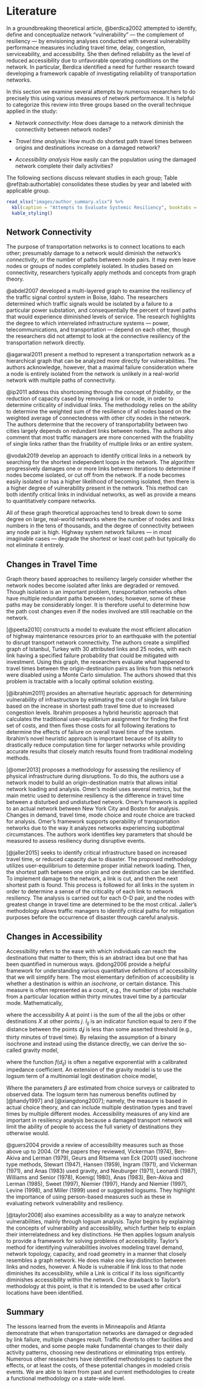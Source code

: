# Literature {#litreview}

In a groundbreaking theoretical article, @berdica2002 attempted to identify,
define and conceptualize network "vulnerability" --- the complement of 
resiliency --- by envisioning analyses conducted with
several vulnerability performance measures including travel time, delay,
congestion, serviceability, and accessibility. She then defined reliability as
the level of reduced accessibility due to unfavorable operating conditions on
the network. In particular, Berdica identified a need for further research
toward developing a framework capable of investigating reliability of
transportation networks. 

In this section we examine several attempts by numerous researchers to do
precisely this using various measures of network performance. It is helpful to
categorize this review into three groups based on the overall technique applied 
in the study:

-	*Network connectivity*: How does damage to a network diminish the connectivity 
between network nodes?

-	*Travel time analysis*: How much do shortest path travel times between origins 
and destinations increase on a damaged network?

-	*Accessibility analysis* How easily can the population using the damaged
network complete their daily activities?

The following sections discuss relevant studies in each group; Table
\@ref(tab:authortable) consolidates these studies by year and labeled with
applicable group.

```r
read_xlsx("images/author_summary.xlsx") %>%
  kbl(caption = "Attempts to Evaluate Systemic Resiliency", booktabs = TRUE) %>%
  kable_styling()
```

## Network Connectivity
The purpose of transportation networks is to connect locations to each other; 
presumably damage to a network would diminish the network's *connectivity*, or 
the number of paths between node pairs. It may even leave nodes or groups of nodes
completely isolated. In studies based on connectivity, researchers typically apply
methods and concepts from graph theory.

@abdel2007 developed a multi-layered graph to examine the resiliency of the traffic
signal control system in Boise, Idaho. The researchers determined which 
traffic signals would be isolated by a failure to a particular power substation,
and consequentially the percent of travel paths that would experience diminished 
levels of service. The research highlights the degree to which interrelated
infrastructure systems --- power, telecommunications, and transportation ---
depend on each other, though the researchers did not attempt to look at the
connective resiliency of the transportation network directly.

@agarwal2011 present a method to represent a transportation network as a 
hierarchical graph that can be analyzed more directly for vulnerabilities. The
authors acknowledge, however, that a maximal failure consideration where a node
is entirely isolated from the network is unlikely in a real-world network with 
multiple paths of connectivity.

@ip2011 address this shortcoming through the concept of *friability*, or
the reduction of capacity cased by removing a link or node, in order to
determine criticality of individual links. The methodology relies on the ability
to determine the weighted sum of the resilience of all nodes based on the
weighted average of connectedness with other city nodes in the network. The
authors determine that the recovery of transportability between two cities
largely depends on redundant links between nodes. The authors also comment that
most traffic managers are more concerned with the friability of single links
rather than the friability of multiple links or an entire system.

@vodak2019 develop an approach to identify
critical links in a network by searching for the shortest independent
loops in the network. The algorithm progressively damages one or more links
between iterations to determine if nodes become isolated, or cut off from the
network. If a node becomes easily isolated or has a higher likelihood of
becoming isolated, then there is a higher degree of vulnerability present in the
network. This method can both identify critical links in individual networks, as
well as provide a means to quantitatively compare networks.

All of these graph theoretical approaches tend to break down to some degree on
large, real-world networks where the number of nodes and links numbers in the tens
of thousands, and the degree of connectivity between any node pair is high. 
Highway system network failures --- in most imaginable cases --- degrade the
shortest or least cost path but typically do not eliminate it entirely.

## Changes in Travel Time
Graph theory based approaches to resiliency largely consider whether the network
nodes become isolated after links are degraded or removed. Though isolation is
an important problem, transportation networks often have multiple redundant
paths between nodes; however, some of these paths may be considerably longer. It
is therefore useful to determine how the path cost changes even if the nodes
involved are still reachable on the network.

[@peeta2010] constructs a model to evaluate the most efficient allocation of
highway maintenance resources prior to an earthquake with the potential to
disrupt transport network connectivity. The authors create a simplified graph of
Istanbul, Turkey with 30 attributed links and 25 nodes, with each link having a
specified failure probability that could be mitigated with investment. Using
this graph, the researchers evaluate what happened to travel times between the
origin-destination pairs as links from this network were disabled using a Monte
Carlo simulation. The authors showed that this problem is tractable with a
locally optimal solution existing.

[@ibrahim2011] provides an alternative heuristic approach for determining
vulnerability of infrastructure by estimating the cost of single link failure
based on the increase in shortest path travel time due to increased congestion
levels. Ibrahim proposes a hybrid heuristic approach that calculates the
traditional user-equilibrium assignment for finding the first set of costs, and
then fixes those costs for all following iterations to determine the effects of
failure on overall travel time of the system. Ibrahim’s novel heuristic approach
is important because of its ability to drastically reduce computation time for
larger networks while providing accurate results that closely match results
found from traditional modeling methods.

[@omer2013] proposes a methodology for assessing the resiliency of physical
infrastructure during disruptions. To do this, the authors use a network model
to build an origin-destination matrix that allows initial network loading and
analysis. Omer’s model uses several metrics, but the main metric used to
determine resiliency is the difference in travel time between a disturbed and
undisturbed network. Omer’s framework is applied to an actual network between
New York City and Boston for analysis. Changes in demand, travel time, mode
choice and route choice are tracked for analysis. Omer’s framework supports
operability of transportation networks due to the way it analyzes networks
experiencing suboptimal circumstances. The authors work identifies key
parameters that should be measured to assess resiliency during disruptive
events.

[@jaller2015] seeks to identify critical infrastructure based on increased
travel time, or reduced capacity due to disaster. The proposed methodology
utilizes user-equilibrium to determine proper initial network loading. Then, the
shortest path between one origin and one destination can be identified. To
implement damage to the network, a link is cut, and then the next shortest path
is found. This process is followed for all links in the system in order to
determine a sense of the criticality of each link to network resiliency. The
analysis is carried out for each O-D pair, and the nodes with greatest change in
travel time are determined to be the most critical. Jaller’s methodology allows
traffic managers to identify critical paths for mitigation purposes before the
occurrence of disaster through careful analysis.

## Changes in Accessibility
Accessibility refers to the ease with which individuals can reach the
destinations that matter to them; this is an abstract idea but one that has been
quantified in numerous ways. @dong2006 provide a helpful framework for
understanding various quantitative definitions of accessibility that we will
simplify here. The most elementary definition of accessibility is whether a
destination is within an *isochrone*, or certain distance. This measure is often
represented as a count, e.g., the number of jobs reachable from a particular
location within thirty minutes travel time by a particular mode. Mathematically,

\begin{equation}
A_i = \sum_{j} X_j I_{ij};  I_{ij} = \begin{cases}  1 \text{ if } d_{ij} \leq D\\ 
0 \text{ if } d_{ij} > D \end{cases}
  (\#eq:isochrone)
\end{equation}


where the accessibility A at point i is the sum of the all the jobs or other
destinations $X$ at other points $j$. $I_{ij}$ is an indicator function equal to
zero if the distance between the points $d{_ij}$ is less than some asserted
threshold (e.g., thirty minutes of travel time). By relaxing the assumption of a
binary isochrone and instead using the distance directly, we can derive the
so-called gravity model,

\begin{equation}
A_i = \sum_{j} X_j f(d_{ij})
  (\#eq:gravity)
\end{equation}

where the function $f(d_{ij})$ is often a negative exponential with a calibrated
impedance coefficient. An extension of the gravity model is to use the logsum
term of a multinomial logit destination choice model,

\begin{equation}
A_i = ln\sum_{j} \beta_d(d_{ij}) + X_j\beta
  (\#eq:logsum)
\end{equation}

Where the parameters $\beta$ are estimated from choice surveys or calibrated to
observed data. The logsum term has numerous benefits outlined by [@handy1997]
and [@xiangdong2007]; namely, the measure is based in actual choice theory, and
can include multiple destination types and travel times by multiple different
modes. Accessibility measures of any kind are important in resiliency analysis
because a damaged transport network will limit the ability of people to access
the full variety of destinations they otherwise would.

@guers2004 provide a review of accessibility measures such as
those above up to 2004. Of the papers they reviewed, Vickerman (1974), Ben-Akiva
and Lerman (1979), Geurs and Ritsema van Eck (2001) used isochrone type methods,
Stewart (1947), Hansen (1959), Ingram (1971), and Vickerman (1971), and Anas
(1983) used gravity, and Neuburger (1971), Leonardi (1987), Williams and Senior
(1978), Koenig( 1980), Anas (1983), Ben-Akiva and Lerman (1985), Sweet (1997),
Niemier (1997), Handy and Niemier (1997), Levine (1998), and Miller (1999) used
or suggested logsums. They highlight the importance of using person-based
measures such as these in evaluating network vulnerability and resiliency.

[@taylor2008] also examines accessibility as a way to analyze network
vulnerabilities, mainly through logsum analysis. Taylor begins by explaining the
concepts of vulnerability and accessibility, which further help to explain their
interrelatedness and key distinctions. He then applies logsum analysis to
provide a framework for solving problems of accessibility. Taylor’s method for
identifying vulnerabilities involves modeling travel demand, network topology,
capacity, and road geometry in a manner that closely resembles a graph network.
He does make one key distinction between links and nodes, however. A Node is
vulnerable if link loss to that node diminishes its accessibility, while a Link
is critical if its loss significantly diminishes accessibility within the
network. One drawback to Taylor’s methodology at this point, is that it is
intended to be used after critical locations have been identified.

## Summary
The lessons learned from the events in Minneapolis and Atlanta demonstrate that
when transportation networks are damaged or degraded by link failure, multiple
changes result. Traffic diverts to other facilities and other modes, and some
people make fundamental changes to their daily activity patterns, choosing new
destinations or eliminating trips entirely. Numerous other researchers have
identified methodologies to capture the effects, or at least the costs, of these
potential changes in modeled crisis events. We are able to learn from past and
current methodologies to create a functional methodology on a state-wide level.